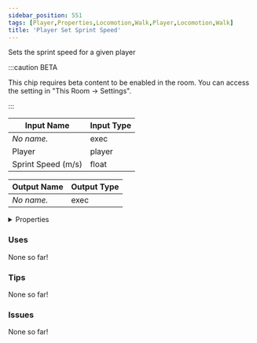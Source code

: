```yaml
---
sidebar_position: 551
tags: [Player,Properties,Locomotion,Walk,Player,Locomotion,Walk]
title: 'Player Set Sprint Speed'
---
```


Sets the sprint speed for a given player

:::caution BETA

This chip requires beta content to be enabled in the room. You can access the setting in "This Room -> Settings".

:::


<EsbSvg />

| Input Name | Input Type |
|-----------|-----------|
| *No name.* | exec |
| Player | player |
| Sprint Speed (m/s) | float |

| Output Name | Output Type |
|-----------|-----------|
| *No name.* | exec |


<details>
  <summary>Properties</summary>
  <div>
    <div>
    <table>
      <thead>
        <tr>
          <th>Is beta required?</th>
          <th>✅</th>
        </tr>
        <tr>
          <th>Is this chip a trolling risk?</th>
          <th>❌</th>
        </tr>
        <tr>
          <th>Is this chip a role assignment risk?</th>
          <th>❌</th>
        </tr>
        <tr>
          <th>Chip UUID</th>
          <th>23e9efca-876b-4a5f-b813-770b9e77fbd4</th>
        </tr>
      </thead>
    </table>
    </div>
  </div>
</details>

### Uses

None so far!

### Tips

None so far!

### Issues

None so far!